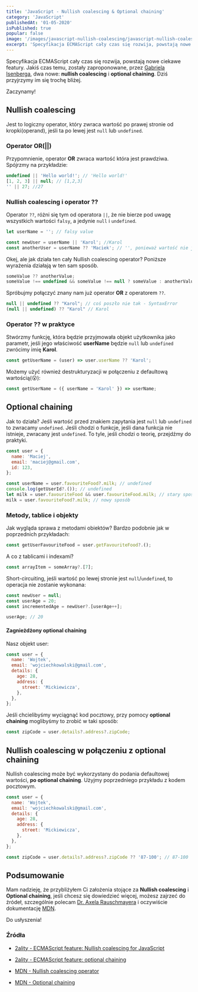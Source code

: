 ```yaml
---
title: 'JavaScript - Nullish coalescing & Optional chaining'
category: 'JavaScript'
publishedAt: '01-05-2020'
isPublished: true
popular: false
image: '/images/javascript-nullish-coalescing/javascript-nullish-coalescing.png'
excerpt: 'Specyfikacja ECMAScript cały czas się rozwija, powstają nowe ciekawe featury. Jakiś czas temu, zostały zaproponowane dwa nowe: nullish coalescing i optional chaining'
---
```


Specyfikacja ECMAScript cały czas się rozwija, powstają nowe ciekawe featury. Jakiś czas temu, zostały
zaproponowane, przez [Gabriela Isenberga](https://twitter.com/the_gisenberg), dwa nowe: **nullish coalescing** i **optional chaining**. Dziś przyjrzymy im się trochę bliżej.

Zaczynamy!

## Nullish coalescing

Jest to logiczny operator, który zwraca wartość po prawej stronie od kropki(operand), jeśli ta po lewej jest `null` lub `undefined`.

### Operator OR(||)

Przypomnienie, operator **OR** zwraca wartość która jest prawdziwa. Spójrzmy na przykładzie:

```js
undefined || 'Hello world!'; // 'Hello world!'
[1, 2, 3] || null; // [1,2,3]
'' || 27; //27
```

### Nullish coalescing i operator ??

Operator `??`, różni się tym od operatora `||`, że nie bierze pod uwagę wszystkich wartości `falsy`, a jedynie `null` i `undefined`.

```js
let userName = ''; // falsy value

const newUser = userName || 'Karol'; //Karol
const anotherUser = userName ?? 'Maciek'; // '', ponieważ wartość nie jest null/undefined
```

Okej, ale jak działa ten cały Nullish coalescing operator? Poniższe wyrażenia działają w ten sam sposób.

```js
someValue ?? anotherValue;
someValue !== undefined && someValue !== null ? someValue : anotherValue;
```

Spróbujmy połączyć znany nam już operator **OR** z operatorem `??`.

```js
null || undefined ?? "Karol"; // coś poszło nie tak - SyntaxError
(null || undefined) ?? "Karol" // Karol
```

### Operator ?? w praktyce

Stwórzmy funkcję, która będzie przyjmowała objekt użytkownika jako parametr, jeśli jego właściwość **userName** będzie `null` lub `undefined` zwrócimy imię **Karol**.

```js
const getUserName = (user) => user.userName ?? 'Karol';
```

Możemy użyć również destrukturyzacji w połączeniu z defaultową wartością(😮):

```js
const getUserName = ({ userName = 'Karol' }) => userName;
```

## Optional chaining

Jak to działa? Jeśli wartość przed znakiem zapytania jest `null` lub `undefined` to zwracamy `undefined`. Jeśli chodzi o funkcje, jeśli dana funkcja nie istnieje, zwracany jest `undefined`. To tyle, jeśli chodzi o teorię, przejdźmy do praktyki.

```js
const user = {
  name: 'Maciej',
  email: 'maciej@gmail.com',
  id: 123,
};

const userName = user.favouriteFood?.milk; // undefined
console.log(getUserId?.()); // undefined
let milk = user.favouriteFood && user.favouriteFood.milk; // stary sposób
milk = user.favouriteFood?.milk; // nowy sposób
```

### Metody, tablice i objekty

Jak wygląda sprawa z metodami obiektów? Bardzo podobnie jak w poprzednich przykładach:

```js
const getUserFavouriteFood = user.getFavouriteFood?.();
```

A co z tablicami i indexami?

```js
const arrayItem = someArray?.[7];
```

Short-circuiting, jeśli wartość po lewej stronie jest `null`/`undefined`, to operacja nie zostanie wykonana:

```js
const newUser = null;
const userAge = 20;
const incrementedAge = newUser?.[userAge++];

userAge; // 20
```

#### Zagnieżdżony optional chaining

Nasz objekt user:

```js
const user = {
  name: 'Wojtek',
  email: 'wojciechkowalski@gmail.com',
  details: {
    age: 28,
    address: {
      street: 'Mickiewicza',
    },
  },
};
```

Jeśli chcielibyśmy wyciągnąć kod pocztowy, przy pomocy **optional chaining** moglibyśmy to zrobić w taki sposób:

```js
const zipCode = user.details?.address?.zipCode;
```

## Nullish coalescing w połączeniu z optional chaining

Nullish coalescing może być wykorzystany do podania defaultowej wartości, **po optional chaining**.
Użyjmy poprzedniego przykładu z kodem pocztowym.

```js
const user = {
  name: 'Wojtek',
  email: 'wojciechkowalski@gmail.com',
  details: {
    age: 28,
    address: {
      street: 'Mickiewicza',
    },
  },
};

const zipCode = user.details?.address?.zipCode ?? '87-100'; // 87-100
```

## Podsumowanie

Mam nadzieję, że przybliżyłem Ci założenia stojące za **Nullish coalescing** i **Optional chaining**, jeśli chcesz się dowiedzieć więcej, możesz zajrzeć do źródeł, szczególnie polecam [Dr. Axela Rauschmayera](https://2ality.com/index.html) i oczywiście dokumentację [MDN](https://developer.mozilla.org/en-US/).

Do usłyszenia!

### Źródła

- [2ality - ECMAScript feature: Nullish coalescing for JavaScript](https://2ality.com/2019/08/nullish-coalescing.html)

- [2ality - ECMAScript feature: optional chaining](https://2ality.com/2019/07/optional-chaining.html)

- [MDN - Nullish coalescing operator](https://developer.mozilla.org/en-US/docs/Web/JavaScript/Reference/Operators/Nullish_coalescing_operator)

- [MDN - Optional chaining](https://developer.mozilla.org/en-US/docs/Web/JavaScript/Reference/Operators/Optional_chaining)
